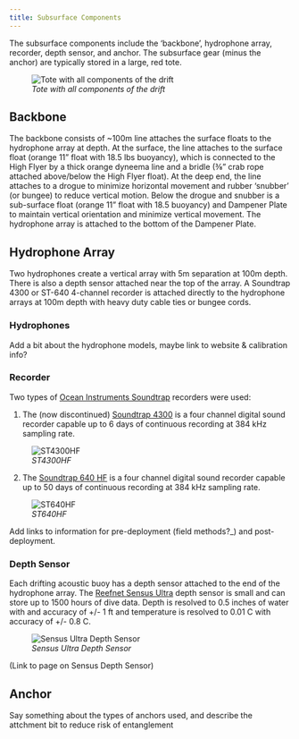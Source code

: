 ```yaml
---
title: Subsurface Components
---
```

The subsurface components include the 'backbone', hydrophone array, recorder, depth sensor, and anchor. The subsurface gear (minus the anchor) are typically stored in a large, red tote. 

![*Tote with all components of the drift*](images/Screenshot%202022-10-26%20120437-01.png){fig-align="left"}

## Backbone
The backbone consists of ~100m line attaches the surface floats to the hydrophone array at depth. At the surface, the line attaches to the surface float (orange 11" float with 18.5 lbs buoyancy), which is connected to the High Flyer by a thick orange dyneema line and a bridle (⅜" crab rope attached above/below the High Flyer float). At the deep end, the line attaches to a drogue to minimize horizontal movement and rubber 'snubber' (or bungee) to reduce vertical motion. Below the drogue and snubber is a  sub-surface float (orange 11" float with 18.5 buoyancy) and Dampener Plate to maintain vertical orientation and minimize vertical movement. The hydrophone array is attached to the bottom of the Dampener Plate. 

## Hydrophone Array
Two hydrophones create a vertical array with 5m separation at 100m depth. There is also a depth sensor attached near the top of the array. A Soundtrap 4300 or ST-640 4-channel recorder is attached directly to the hydrophone arrays at 100m depth with heavy duty cable ties or bungee cords.

### Hydrophones
Add a bit about the hydrophone models, maybe link to website & calibration info?

### Recorder
Two types of [Ocean Instruments Soundtrap](https://www.oceaninstruments.co.nz/) recorders were used: 

(1) The (now discontinued) [Soundtrap 4300](http://www.oceaninstruments.co.nz/product/soundtrap-st4300-hf-four-channel-recorder/) is a four channel digital sound recorder capable up to 6 days of continuous recording at 384 kHz sampling rate. 

![*ST4300HF*](images/Screenshot%202022-10-27%20124144.png){fig-align="left"}


(2) The [Soundtrap 640 HF](https://www.oceaninstruments.co.nz/product/soundtrap-st640-hf-four-channel-long-term-recorder/) is a four channel digital sound recorder capable up to 50 days of continuous recording at 384 kHz sampling rate.

![*ST640HF*](images/Screenshot%202022-10-27%20124743.png)

Add links to information for pre-deployment (field methods?_) and post-deployment.


### Depth Sensor
Each drifting acoustic buoy has a depth sensor attached to the end of the hydrophone array. The [Reefnet Sensus Ultra](https://reefnet.ca/products/sensus/) depth sensor is small and can store up to 1500 hours of dive data. Depth is resolved to 0.5 inches of water with and accuracy of +/- 1 ft and temperature is resolved to 0.01 C with accuracy of +/- 0.8 C.

![*Sensus Ultra Depth Sensor*](images/Screenshot%202022-10-27%20131215.png)

(Link to page on Sensus Depth Sensor)


## Anchor
Say something about the types of anchors used, and describe the attchment bit to reduce risk of entanglement